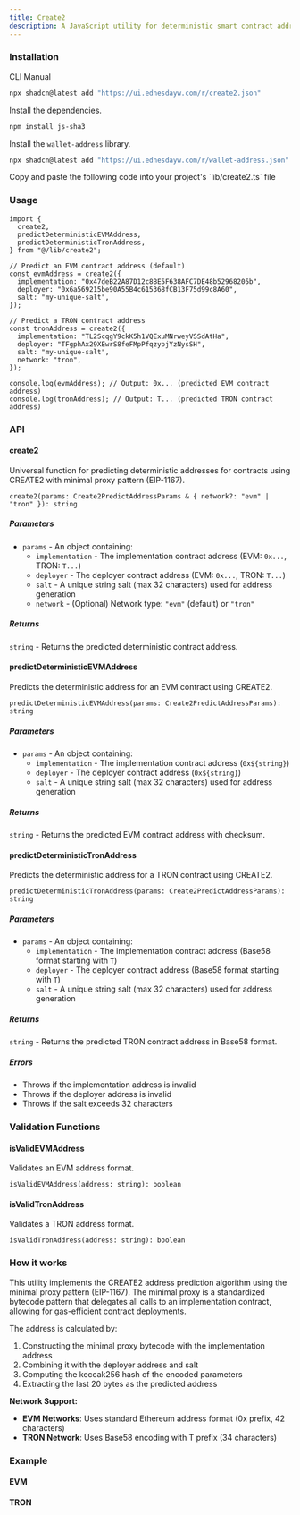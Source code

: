 ```yaml
---
title: Create2
description: A JavaScript utility for deterministic smart contract address prediction using CREATE2, supporting both EVM and Tron (TVM) networks.
---
```


### Installation

<Tabs defaultValue="cli">

<TabsList>
  <TabsTrigger value="cli">CLI</TabsTrigger>
  <TabsTrigger value="manual">Manual</TabsTrigger>
</TabsList>

<TabsContent value="cli">

```bash
npx shadcn@latest add "https://ui.ednesdayw.com/r/create2.json"
```

</TabsContent>

<TabsContent value="manual">

<Steps>

<Step>Install the dependencies.</Step>

```bash
npm install js-sha3
```

<Step>Install the `wallet-address` library.</Step>

```bash
npx shadcn@latest add "https://ui.ednesdayw.com/r/wallet-address.json"
```

<Step>
  Copy and paste the following code into your project's `lib/create2.ts` file
</Step>

<ComponentSource name="create2" />

</Steps>

</TabsContent>

</Tabs>

### Usage

```tsx
import {
  create2,
  predictDeterministicEVMAddress,
  predictDeterministicTronAddress,
} from "@/lib/create2";

// Predict an EVM contract address (default)
const evmAddress = create2({
  implementation: "0x47deB22A87D12c8BE5F638AFC7DE48b52968205b",
  deployer: "0x6a569215be90A55B4c615368fCB13F75d99c8A60",
  salt: "my-unique-salt",
});

// Predict a TRON contract address
const tronAddress = create2({
  implementation: "TL2ScqgY9ckK5h1VQExuMNrweyVSSdAtHa",
  deployer: "TFgphAx29XEwrS8feFMpPfqzypjYzNysSH",
  salt: "my-unique-salt",
  network: "tron",
});

console.log(evmAddress); // Output: 0x... (predicted EVM contract address)
console.log(tronAddress); // Output: T... (predicted TRON contract address)
```

### API

#### create2

Universal function for predicting deterministic addresses for contracts using CREATE2 with minimal proxy pattern (EIP-1167).

```tsx
create2(params: Create2PredictAddressParams & { network?: "evm" | "tron" }): string
```

##### Parameters

- `params` - An object containing:
  - `implementation` - The implementation contract address (EVM: `0x...`, TRON: `T...`)
  - `deployer` - The deployer contract address (EVM: `0x...`, TRON: `T...`)
  - `salt` - A unique string salt (max 32 characters) used for address generation
  - `network` - (Optional) Network type: `"evm"` (default) or `"tron"`

##### Returns

`string` - Returns the predicted deterministic contract address.

#### predictDeterministicEVMAddress

Predicts the deterministic address for an EVM contract using CREATE2.

```tsx
predictDeterministicEVMAddress(params: Create2PredictAddressParams): string
```

##### Parameters

- `params` - An object containing:
  - `implementation` - The implementation contract address (`0x${string}`)
  - `deployer` - The deployer contract address (`0x${string}`)
  - `salt` - A unique string salt (max 32 characters) used for address generation

##### Returns

`string` - Returns the predicted EVM contract address with checksum.

#### predictDeterministicTronAddress

Predicts the deterministic address for a TRON contract using CREATE2.

```tsx
predictDeterministicTronAddress(params: Create2PredictAddressParams): string
```

##### Parameters

- `params` - An object containing:
  - `implementation` - The implementation contract address (Base58 format starting with `T`)
  - `deployer` - The deployer contract address (Base58 format starting with `T`)
  - `salt` - A unique string salt (max 32 characters) used for address generation

##### Returns

`string` - Returns the predicted TRON contract address in Base58 format.

##### Errors

- Throws if the implementation address is invalid
- Throws if the deployer address is invalid
- Throws if the salt exceeds 32 characters

### Validation Functions

#### isValidEVMAddress

Validates an EVM address format.

```tsx
isValidEVMAddress(address: string): boolean
```

#### isValidTronAddress

Validates a TRON address format.

```tsx
isValidTronAddress(address: string): boolean
```

### How it works

This utility implements the CREATE2 address prediction algorithm using the minimal proxy pattern (EIP-1167). The minimal proxy is a standardized bytecode pattern that delegates all calls to an implementation contract, allowing for gas-efficient contract deployments.

The address is calculated by:

1. Constructing the minimal proxy bytecode with the implementation address
2. Combining it with the deployer address and salt
3. Computing the keccak256 hash of the encoded parameters
4. Extracting the last 20 bytes as the predicted address

**Network Support:**

- **EVM Networks**: Uses standard Ethereum address format (0x prefix, 42 characters)
- **TRON Network**: Uses Base58 encoding with T prefix (34 characters)

### Example

#### EVM

<ComponentPreview name="evm-create2-demo" />

#### TRON

<ComponentPreview name="tron-create2-demo" />
